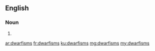 ==English==

===Noun===
{{head|en|plural}}

# {{plural of|dwarfism|lang=en|nocat=1}}

[[ar:dwarfisms]]
[[fr:dwarfisms]]
[[ku:dwarfisms]]
[[mg:dwarfisms]]
[[my:dwarfisms]]